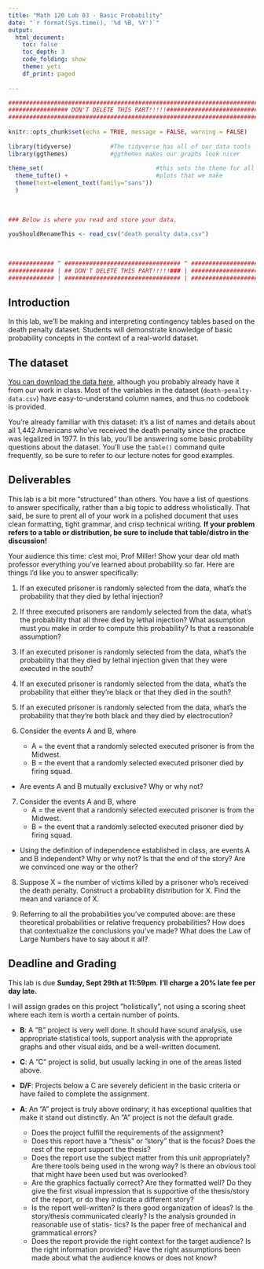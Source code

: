 ```yaml
---
title: "Math 120 Lab 03 - Basic Probability"
date: "`r format(Sys.time(), '%d %B, %Y')`"
output: 
  html_document:
    toc: false
    toc_depth: 3
    code_folding: show
    theme: yeti
    df_print: paged
  
---
```


```r
###########################################################################
################# DON'T DELETE THIS PART!!!!!##############################
###########################################################################
                                                                          #
knitr::opts_chunk$set(echo = TRUE, message = FALSE, warning = FALSE)      #
                                                                          #
library(tidyverse)           #The tidyverse has all of our data tools     #
library(ggthemes)            #ggthemes makes our graphs look nicer        #
                                                                          # 
theme_set(                                #this sets the theme for all    #
  theme_tufte() +                         #plots that we make             #
  theme(text=element_text(family="sans"))                                 #
  )                                                                       #
                                                                          #
                                                                          #
                                                                          #
### Below is where you read and store your data.                          #
                                                                          #
youShouldRenameThis <- read_csv("death penalty data.csv")
                                                                          #
                                                                          #
                                                                          #
############# ^ ################################# ^ #######################
############# | ## DON'T DELETE THIS PART!!!!!### | #######################
############# | ################################# | #######################
```



## Introduction

In this lab, we'll be making and interpreting contingency tables based on the death penalty dataset.  Students will demonstrate knowledge of basic probability concepts in the context of a real-world dataset.  

## The dataset

[You can download the data here](https://millera2.github.io/Data/death-penalty-data.csv), although you probably already have it from our work in class.  Most of the variables in the dataset (`death-penalty-data.csv`) have easy-to-understand column names, and thus no codebook is provided.

You're already familiar with this dataset:  it's a list of names and details about all 1,442 Americans who've received the death penalty since the practice was legalized in 1977.  In this lab, you'll be answering some basic probability questions about the dataset.  You'll use the `table()` command quite frequently, so be sure to refer to our lecture notes for good examples.


## Deliverables

This lab is a bit more "structured" than others.  You have a list of questions to answer specifically, rather than a big topic to address wholistically.  That said, be sure to prent all of your work in a polished document that uses clean formatting, tight grammar, and crisp technical writing.  **If your problem refers to a table or distribution, be sure to include that table/distro in the discussion!**

Your audience this time:  c'est moi, Prof Miller!  Show your dear old math professor everything you've learned about probability so far.  Here are things I'd like you to answer specifically:

1) If an executed prisoner is randomly selected from the data, what's the probability that they died by lethal injection?  

2) If three executed prisoners are randomly selected from the data, what's the probability that all three died by lethal injection?  What assumption must you make in order to compute this probability?  Is that a reasonable assumption?

3) If an executed prisoner is randomly selected from the data, what's the probability that they died by lethal injection given that they were executed in the south?  

4) If an executed prisoner is randomly selected from the data, what's the probability that either they're black or that they died in the south?

5) If an executed prisoner is randomly selected from the data, what's the probability that they're both black and they died by electrocution?

6) Consider the events A and B, where
    - A = the event that a randomly selected executed prisoner is from the Midwest.
    - B = the event that a randomly selected executed prisoner died by firing squad.
  - Are events A and B mutually exclusive?  Why or why not?
  
7) Consider the events A and B, where
    - A = the event that a randomly selected executed prisoner is from the Midwest.
    - B = the event that a randomly selected executed prisoner died by firing squad.
  - Using the definition of independence established in class, are events A and B independent?  Why or why not?  Is that the end of the story?  Are we convinced one way or the other?
  
8) Suppose X = the number of victims killed by a prisoner who's received the death penalty.  Construct a probability distribution for X.  Find the mean and variance of X.

9) Referring to all the probabilities you've computed above: are these theoretical probabilities or relative frequency probabilities?  How does that contextualize the conclusions you've made?  What does the Law of Large Numbers have to say about it all?



## Deadline and Grading

This lab is due **Sunday, Sept 29th at 11:59pm**.   **I'll charge a 20% late fee per day late.**  

I will assign grades on this project ”holistically”, not using a scoring sheet where each item is worth a certain number of points.

- **B**: A ”B” project is very well done. It should have sound analysis, use appropriate statistical tools, support analysis with the appropriate graphs and other visual aids, and be a well-written document.

- **C**: A ”C” project is solid, but usually lacking in one of the areas listed above. 

- **D/F**: Projects below a C are severely deficient in the basic criteria or have failed to complete the assignment.

- **A**: An ”A” project is truly above ordinary; it has exceptional qualities that make it stand out distinctly. An ”A” project is not the default grade.
  - Does the project fulfill the requirements of the assignment?
  - Does this report have a ”thesis” or ”story” that is the focus? Does the rest of the report support the thesis?
  - Does the report use the subject matter from this unit appropriately? Are there tools being used in the wrong way? Is there an obvious tool that might have been used but was overlooked?
  - Are the graphics factually correct? Are they formatted well? Do they give the first visual impression that is supportive of the thesis/story of the report, or do they indicate a different story?
  - Is the report well-written? Is there good organization of ideas? Is the story/thesis communicated clearly? Is the analysis grounded in reasonable use of statis- tics? Is the paper free of mechanical and grammatical errors?
  - Does the report provide the right context for the target audience? Is the right information provided? Have the right assumptions been made about what the audience knows or does not know?
  
  
  
  
  
  
  
  
